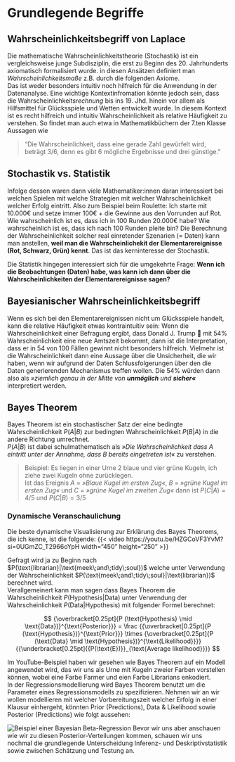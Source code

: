 # Grundlegende Begriffe

## Wahrscheinlichkeitsbegriff von Laplace
Die mathematische Wahrscheinlichkeitstheorie (Stochastik) ist ein vergleichsweise junge Subdisziplin, die erst zu Beginn des 20. Jahrhunderts axiomatisch formalisiert wurde. in diesen Ansätzen definiert man *Wahrscheinlichkeitsmaße* z.B. durch die folgenden Axiome.  
Das ist weder besonders intuitiv noch hilfreich für die Anwendung in der Datenanalyse. Eine wichtige Kontextinfromation könnte jedoch sein, dass die Wahrscheinlichkeits*rechnung* bis ins 19. Jhd. hinein vor allem als Hilfsmittel für Glücksspiele und Wetten entwickelt wurde. In diesem Kontext ist es recht hilfreich und intuitiv Wahrscheinlichkeit als relative Häufigkeit zu verstehen. So findet man auch etwa in Mathematikbüchern der 7.ten Klasse Aussagen wie 

> "Die Wahrscheinlichkeit, dass eine gerade Zahl gewürfelt wird, beträgt 3/6, denn es gibt 6 mögliche Ergebnisse und drei günstige."

## Stochastik vs. Statistik
Infolge dessen waren dann viele Mathematiker:innen daran interessiert bei welchen Spielen mit welche Strategien mit welcher Wahrscheinlichkeit welcher Erfolg eintritt. Also zum Beispiel beim Roulette: Ich starte mit 10.000€ und setze immer 100€ + die Gewinne aus den Vorrunden auf Rot. Wie wahrscheinlich ist es, dass ich in 100 Runden 20.000€ habe? Wie wahrscheinlich ist es, dass ich nach 100 Runden pleite bin?
Die Berechnung der Wahrscheinlichkeit solcher real einretender Szenarien (= Daten) kann man anstellen, **weil man die Wahrscheinlichekit der Elementarereignisse (Rot, Schwarz, Grün) kennt**. Das ist das kerninteresse der Stochastik.

Die Statistik hingegen interessiert sich für die umgekehrte Frage: **Wenn ich die Beobachtungen (Daten) habe, was kann ich dann über die Wahrscheinlichkeiten der Elementarereignisse sagen?**

## Bayesianischer Wahrscheinlichkeitsbegriff
Wenn es sich bei den Elementarereignissen nicht um Glücksspiele handelt, kann die relative Häufigkeit etwas kontraintuitiv sein: Wenn die Wahrscheinlichkeit einer Befragung ergibt, dass Donald J. Trump 🍊 mit 54% Wahrscheinlichkeit eine neue Amtszeit bekommt, dann ist die Interpretation, dass er in 54 von 100 Fällen gewinnt nicht besonders hilfreich. Vielmehr ist die Wahrscheinlichkeit dann eine Aussage über die Unsicherheit, die wir haben, wenn wir aufgrund der Daten Schlussfolgerungen über den die Daten generierenden Mechanismus treffen wollen. Die 54% würden dann also als *»ziemlich genau in der Mitte von **unmöglich** und **sicher«*** interpretiert werden.


## Bayes Theorem
Bayes Theorem ist ein stochastischer Satz der eine bedingte Wahrscheinlichkeit $P(A|B)$ zur bedingten Wahrscheinlichkeit $P(B|A)$ in die andere Richtung umrechnet.  
 $P(A|B)$ ist dabei schulmathematisch als *»Die Wahrscheinlichkeit dass A eintritt unter der Annahme, dass B bereits eingetreten ist«* zu verstehen.
 
> Beispiel: Es liegen in einer Urne 2 blaue und vier grüne Kugeln, ich ziehe zwei Kugeln ohne zurücklegen.  
Ist das Ereignis $A$ = *»Blaue Kugel im ersten Zug«*, $B$ = *»grüne Kugel im ersten Zug«* und $C$ = *»grüne Kugel im zweiten Zug«* dann ist $P(C|A) = 4/5$ und $P(C|B) = 3/5$ 
 
### Dynamische Veranschaulichung
Die beste dynamische Visualisierung zur Erklärung des Bayes Theorems, die ich kenne, ist die folgende:
{{< video https://youtu.be/HZGCoVF3YvM?si=0UGmZC_T2966oYpH width="450" height="250" >}}

Gefragt wird ja zu Beginn nach $P(\text{librarian}|\text{meek\;and\;tidy\;soul})$ welche unter Verwendung der Wahrscheinlichkeit $P(\text{meek\;and\;tidy\;soul}|\text{librarian})$ berechnet wird.  
Verallgemeinert kann man sagen dass Bayes Theorem die Wahrscheinlichkeit $P(\text{Hypothesis}|\text{Data})$ unter Verwendung der Wahrscheinlichkeit $P(\text{Data}|\text{Hypothesis})$ mit folgender Formel berechnet:

$$
{\overbracket[0.25pt]{P (\text{Hypothesis} \mid \text{Data})}^{\text{Posterior}}} = \frac
{{\overbracket[0.25pt]{P (\text{Hypothesis})}^{\text{Prior}}} \times
{\overbracket[0.25pt]{P (\text{Data} \mid \text{Hypothesis})}^{\text{Likelihood}}}}
{{\underbracket[0.25pt]{{P(\text{E})}}_{\text{Average likelihood}}}}
$$


Im YouTube-Beispiel haben wir gesehen wie Bayes Theorem auf ein Modell angewendet wird, das wir uns als Urne mit Kugeln zweier Farben vorstellen können, wobei eine Farbe Farmer und eien Farbe Librarians enkodiert.  
In der Regressionsmodellierung wird Bayes Theorem benutzt um die Parameter eines Regressionsmodells zu spezifizieren. Nehmen wir an wir wollen modellieren mit welcher Vorbereitungszeit welcher Erfolg in einer Klausur einhergeht, könnten Prior (Predictions), Data & Likelihood sowie Posterior (Predictions) wie folgt aussehen:

![Beispiel einer Bayesian Beta-Regression](img/Beta_Bayes.png){}
Bevor wir uns aber anschauen wie wir zu diesen Posterior-Verteilungen kommen, schauen wir uns nochmal die grundlegende Unterscheidung Inferenz- und Deskriptivstatistik sowie zwischen Schätzung und Testung an.